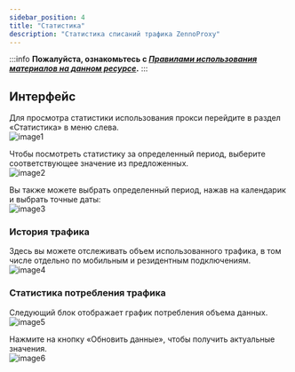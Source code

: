 ```yaml
---
sidebar_position: 4
title: "Статистика"
description: "Статистика списаний трафика ZennoProxy"
---
```


:::info **Пожалуйста, ознакомьтесь с [*Правилами использования материалов на данном ресурсе*](../Disclaimer).**
:::

## Интерфейс

Для просмотра статистики использования прокси перейдите в раздел «Статистика» в меню слева.  
![image1](./assets/Statistics/image1.png)  

Чтобы посмотреть статистику за определенный период, выберите соответствующее значение из предложенных.  
![image2](./assets/Statistics/image2.png)  

Вы также можете выбрать определенный период, нажав на календарик и выбрать точные даты:  
![image3](./assets/Statistics/image3.png)    

### История трафика
Здесь вы можете отслеживать объем использованного трафика, в том числе отдельно по мобильным и резидентным подключениям.  
![image4](./assets/Statistics/image4.png)  

### Статистика потребления трафика

Следующий блок отображает график потребления объема данных.  
![image5](./assets/Statistics/image5.png)  

Нажмите на кнопку «Обновить данные», чтобы получить актуальные значения.  
![image6](./assets/Statistics/image6.png)  
